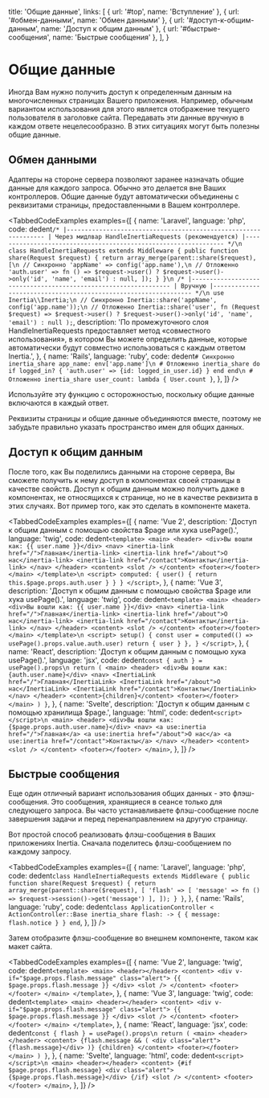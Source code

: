 
  title: 'Общие данные',
  links: [
    { url: '#top', name: 'Вступление' },
    { url: '#обмен-данными', name: 'Обмен данными' },
    { url: '#доступ-к-общим-данным', name: 'Доступ к общим данным' },
    { url: '#быстрые-сообщения', name: 'Быстрые сообщения' },
  ],
}

# Общие данные

Иногда Вам нужно получить доступ к определенным данным на многочисленных страницах Вашего приложения. Например, обычным вариантом использования для этого является отображение текущего пользователя в заголовке сайта. Передавать эти данные вручную в каждом ответе нецелесообразно. В этих ситуациях могут быть полезны общие данные.

## Обмен данными

Адаптеры на стороне сервера позволяют заранее назначать общие данные для каждого запроса. Обычно это делается вне Ваших контроллеров. Общие данные будут автоматически объединены с реквизитами страницы, предоставленными в Вашем контроллере.

<TabbedCodeExamples
  examples={[
    {
      name: 'Laravel',
      language: 'php',
      code: dedent`
        /*
        |----------------------------------------------------------------
        | Через мидлвар HandleInertiaRequests (рекомендуется)
        |----------------------------------------------------------------
        */\n
        class HandleInertiaRequests extends Middleware
        {
            public function share(Request $request)
            {
                return array_merge(parent::share($request), [\n
                    // Синхронно
                    'appName' => config('app.name'),\n
                    // Отложенно
                    'auth.user' => fn () => $request->user()
                        ? $request->user()->only('id', 'name', 'email')
                        : null,
                ]);
            }
        }\n
        /*
        |----------------------------------------------------------------
        | Вручную
        |----------------------------------------------------------------
        */\n
        use Inertia\\Inertia;\n
        // Синхронно
        Inertia::share('appName', config('app.name'));\n
        // Отложенно
        Inertia::share('user', fn (Request $request) => $request->user()
            ? $request->user()->only('id', 'name', 'email')
            : null
        );
      `,
      description:
        'По промежуточного слоя HandleInertiaRequests предоставляет метод «совместного использования», в котором Вы можете определить данные, которые автоматически будут совместно использоваться с каждым ответом Inertia.',
    },
    {
      name: 'Rails',
      language: 'ruby',
      code: dedent`
        # Синхронно
        inertia_share app_name: env['app.name']\n
        # Отложенно
        inertia_share do
          if logged_in?
            {
              'auth.user' => {id: logged_in_user.id}
            }
          end
        end\n
        # Отложенно
        inertia_share user_count: lambda { User.count }
      `,
    },
  ]}
/>

<Notice>Используйте эту функцию с осторожностью, поскольку общие данные включаются в каждый ответ.</Notice>

<Notice>Реквизиты страницы и общие данные объединяются вместе, поэтому не забудьте правильно указать пространство имен для общих данных.</Notice>

## Доступ к общим данным

После того, как Вы поделились данными на стороне сервера, Вы сможете получить к нему доступ в компонентах своей страницы в качестве свойств. Доступ к общим данным можно получить даже в компонентах, не относящихся к странице, но не в качестве реквизита в этих случаях. Вот пример того, как это сделать в компоненте макета.

<TabbedCodeExamples
  examples={[
    {
      name: 'Vue 2',
      description: 'Доступ к общим данным с помощью свойства $page или хука usePage().',
      language: 'twig',
      code: dedent`
        <template>
          <main>
            <header>
              <div>Вы вошли как: {{ user.name }}</div>
              <nav>
                <inertia-link href="/">Главная</inertia-link>
                <inertia-link href="/about">О нас</inertia-link>
                <inertia-link href="/contact">Контакты</inertia-link>
              </nav>
            </header>
            <content>
              <slot />
            </content>
            <footer></footer>
          </main>
        </template>\n
        <script>
            computed: {
              user() {
                return this.$page.props.auth.user
              }
            }
          }
        </script>
      `,
    },
    {
      name: 'Vue 3',
      description: 'Доступ к общим данным с помощью свойства $page или хука usePage().',
      language: 'twig',
      code: dedent`
        <template>
          <main>
            <header>
              <div>Вы вошли как: {{ user.name }}</div>
              <nav>
                <inertia-link href="/">Главная</inertia-link>
                <inertia-link href="/about">О нас</inertia-link>
                <inertia-link href="/contact">Контакты</inertia-link>
              </nav>
            </header>
            <content>
              <slot />
            </content>
            <footer></footer>
          </main>
        </template>\n
        <script>
            setup() {
              const user = computed(() => usePage().props.value.auth.user)
              return { user }
            },
          }
        </script>
      `,
    },
    {
      name: 'React',
      description: 'Доступ к общим данным с помощью хука usePage().',
      language: 'jsx',
      code: dedent`
          const { auth } = usePage().props\n
          return (
            <main>
              <header>
                <div>Вы вошли как: {auth.user.name}</div>
                <nav>
                  <InertiaLink href="/">Главная</InertiaLink>
                  <InertiaLink href="/about">О нас</InertiaLink>
                  <InertiaLink href="/contact">Контакты</InertiaLink>
                </nav>
              </header>
              <content>{children}</content>
              <footer></footer>
            </main>
          )
        }
      `,
    },
    {
      name: 'Svelte',
      description: 'Доступ к общим данным с помощью хранилища $page.',
      language: 'html',
      code: dedent`
        <script>
        </script>\n
        <main>
          <header>
            <div>Вы вошли как: {$page.props.auth.user.name}</div>
            <nav>
              <a use:inertia href="/">Главная</a>
              <a use:inertia href="/about">О нас</a>
              <a use:inertia href="/contact">Контакты</a>
            </nav>
          </header>
          <content>
            <slot />
          </content>
          <footer></footer>
        </main>
      `,
    },
  ]}
/>

## Быстрые сообщения

Еще один отличный вариант использования общих данных - это флэш-сообщения. Это сообщения, хранящиеся в сеансе только для следующего запроса. Вы часто устанавливаете флэш-сообщение после завершения задачи и перед перенаправлением на другую страницу.

Вот простой способ реализовать флэш-сообщения в Ваших приложениях Inertia. Сначала поделитесь флэш-сообщением по каждому запросу.

<TabbedCodeExamples
  examples={[
    {
      name: 'Laravel',
      language: 'php',
      code: dedent`
        class HandleInertiaRequests extends Middleware
        {
            public function share(Request $request)
            {
                return array_merge(parent::share($request), [
                    'flash' => [
                        'message' => fn () => $request->session()->get('message')
                    ],
                ]);
            }
        }
      `,
    },
    {
      name: 'Rails',
      language: 'ruby',
      code: dedent`
        class ApplicationController < ActionController::Base
          inertia_share flash: -> {
            {
              message: flash.notice
            }
          }
        end
      `,
    },
  ]}
/>

Затем отобразите флэш-сообщение во внешнем компоненте, таком как макет сайта.

<TabbedCodeExamples
  examples={[
    {
      name: 'Vue 2',
      language: 'twig',
      code: dedent`
        <template>
          <main>
            <header></header>
            <content>
              <div v-if="$page.props.flash.message" class="alert">
                {{ $page.props.flash.message }}
              </div>
              <slot />
            </content>
            <footer></footer>
          </main>
        </template>
      `,
    },
    {
      name: 'Vue 3',
      language: 'twig',
      code: dedent`
        <template>
          <main>
            <header></header>
            <content>
              <div v-if="$page.props.flash.message" class="alert">
                {{ $page.props.flash.message }}
              </div>
              <slot />
            </content>
            <footer></footer>
          </main>
        </template>
      `,
    },
    {
      name: 'React',
      language: 'jsx',
      code: dedent`
          const { flash } = usePage().props\n
          return (
            <main>
              <header></header>
              <content>
                {flash.message && (
                  <div class="alert">{flash.message}</div>
                )}
                {children}
              </content>
              <footer></footer>
            </main>
          )
        }
      `,
    },
    {
      name: 'Svelte',
      language: 'html',
      code: dedent`
        <script>
        </script>\n
        <main>
          <header></header>
          <content>
            {#if $page.props.flash.message}
              <div class="alert">{$page.props.flash.message}</div>
            {/if}
            <slot />
          </content>
          <footer></footer>
        </main>
      `,
    },
  ]}
/>
